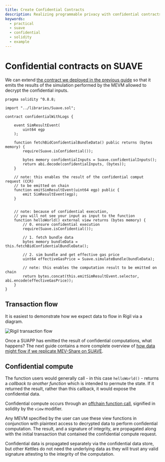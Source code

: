 ```yaml
---
title: Create Confidential Contracts
description: Realizing programmable privacy with confidential contracts on SUAVE that emit specific hints
keywords:
  - practical
  - suave
  - confidential
  - solidity
  - example
---
```


# Confidential contracts on SUAVE

We can extend [the contract we deployed in the previous guide](/how-to/create-contracts/) so that it emits the results of the simulation performed by the MEVM allowed to decrypt the confidential inputs.

```solidity
pragma solidity ^0.8.8;

import "../libraries/Suave.sol";

contract confidentialWithLogs {

    event SimResultEvent(
        uint64 egp
    );

    function fetchBidConfidentialBundleData() public returns (bytes memory) {
        require(Suave.isConfidential());
        
        bytes memory confidentialInputs = Suave.confidentialInputs();
        return abi.decode(confidentialInputs, (bytes));
    }

    // note: this enables the result of the confidential comput request (CCR) 
    // to be emitted on chain
    function emitSimResultEvent(uint64 egp) public {
        emit SimResultEvent(egp);
    }


    // note: because of confidential execution, 
    // you will not see your input as input to the function
    function helloWorld() external view returns (bytes memory) {
        // 0. ensure confidential execution
        require(Suave.isConfidential());

        // 1. fetch bundle data
        bytes memory bundleData = this.fetchBidConfidentialBundleData();

        // 2. sim bundle and get effective gas price
        uint64 effectiveGasPrice = Suave.simulateBundle(bundleData);

        // note: this enables the computation result to be emitted on chain
        return bytes.concat(this.emitSimResultEvent.selector, abi.encode(effectiveGasPrice));
    }
}
```
## Transaction flow

It is easiest to demonstrate how we expect data to flow in Rigil via a diagram. 

![Rigil transaction flow](/assets/rigil-tx-flow.svg)

Once a SUAPP has emitted the result of confidential computations, what happens? The next guide contains a more complete overview of [how data might flow if we replicate MEV-Share on SUAVE](/how-to/create-contracts/mev-share).

## Confidential compute 

The function users would generally call - in this case `helloWorld()` - returns a _callback to another function_ which is intended to permute the state. If it returned the result, rather than this callback, it would expose the confidential data.

Confidential compute occurs through an [offchain function call](https://docs.soliditylang.org/en/latest/contracts.html#view-functions), signified in solidity by the `view` modifier.

Any MEVM specified by the user can use these view functions in conjunction with plaintext access to decrypted data to perform confidential computation. The result, and a signature of integrity, are propagated along with the initial transaction that contained the confidential compute request. 

Confidential data is propagated separately via the confidential data store, but other Kettles do not need the underlying data as they will trust any valid signature attesting to the integrity of the computation.
